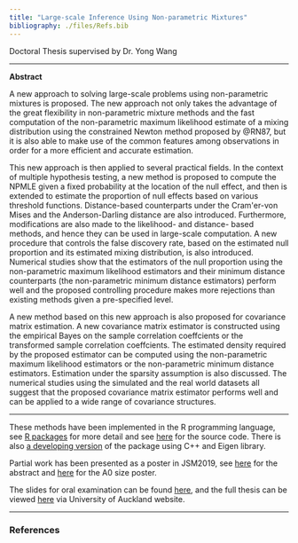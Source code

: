 ```yaml
---
title: "Large-scale Inference Using Non-parametric Mixtures"
bibliography: ./files/Refs.bib
---
```


Doctoral Thesis supervised by Dr. Yong Wang

***
**Abstract**

A new approach to solving large-scale problems using non-parametric mixtures is 
proposed. The new approach not only takes the advantage of the great flexibility
in non-parametric mixture methods and the fast computation of the non-parametric
maximum likelihood estimate of a mixing distribution using the constrained 
Newton method proposed by @RN87, but it is also able to make use of the 
common features among observations in order for a more efficient and accurate 
estimation.

This new approach is then applied to several practical fields. In the context of
multiple hypothesis testing, a new method is proposed to compute the NPMLE given
a fixed probability at the location of the null effect, and then is extended to 
estimate the proportion of null effects based on various threshold functions. 
Distance-based counterparts under the Cram\'er-von Mises and the 
Anderson-Darling distance are also introduced. Furthermore, modifications are 
also made to the likelihood- and distance- based methods, and hence they can be 
used in large-scale computation. A new procedure that controls the false 
discovery rate, based on the estimated null proportion and its estimated mixing 
distribution, is also introduced. Numerical studies show that the estimators of 
the null proportion using the non-parametric maximum likelihood estimators and 
their minimum distance counterparts (the non-parametric minimum distance 
estimators) perform well and the proposed controlling procedure makes more 
rejections than existing methods given a pre-specified level.

A new method based on this new approach is also proposed for covariance matrix 
estimation. A new covariance matrix estimator is constructed using the empirical
Bayes on the sample correlation coeffcients or the transformed sample 
correlation coeffcients. The estimated density required by the proposed 
estimator can be computed using the non-parametric maximum likelihood estimators
or the non-parametric minimum distance estimators. Estimation under the sparsity
assumption is also discussed. The numerical studies using the simulated and the
real world datasets all suggest that the proposed covariance matrix estimator 
performs well and can be applied to a wide range of covariance structures.

***

These methods have been implemented in the R programming language, see 
[R packages](./rpackages.html) for more detail and see 
[here](https://github.com/xiangjiexue/npfixedcompR) for the source code. There is also [a developing version](https://github.com/xiangjiexue/npfixedcomp2) of the package using C++ and Eigen library.

Partial work has been presented as a poster in JSM2019, see 
[here](https://ww2.amstat.org/meetings/jsm/2019/onlineprogram/AbstractDetails.cfm?abstractid=304336) for the abstract and [here](./files/poster.pdf) for the A0 size poster.

The slides for oral examination can be found [here](./files/def.html), and the full thesis can be viewed [here](https://hdl.handle.net/2292/54659) via University of Auckland website.

***

### References
